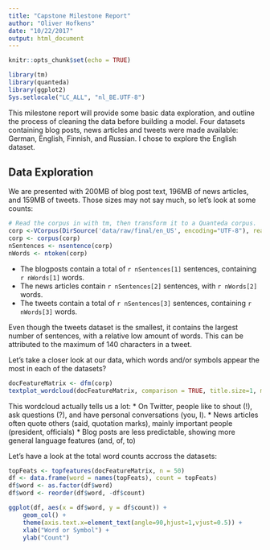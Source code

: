 ```yaml
---
title: "Capstone Milestone Report"
author: "Oliver Hofkens"
date: "10/22/2017"
output: html_document
---
```


```r
knitr::opts_chunk$set(echo = TRUE)

library(tm)
library(quanteda)
library(ggplot2)
Sys.setlocale("LC_ALL", "nl_BE.UTF-8")
```

This milestone report will provide some basic data exploration, and outline the 
process of cleaning the data before building a model. Four datasets containing 
blog posts, news articles and tweets were made available: German, English, Finnish,
and Russian. I chose to explore the English dataset.

## Data Exploration

We are presented with 200MB of blog post text, 196MB of news articles, and 159MB
of tweets. Those sizes may not say much, so let's look at some counts:

```r
# Read the corpus in with tm, then transform it to a Quanteda corpus.
corp <-VCorpus(DirSource('data/raw/final/en_US', encoding="UTF-8"), readerControl = list(reader = readPlain))
corp <- corpus(corp)
nSentences <- nsentence(corp)
nWords <- ntoken(corp)
```

* The blogposts contain a total of `r nSentences[1]` sentences, containing `r nWords[1]` words.  
* The news articles contain `r nSentences[2]` sentences, with `r nWords[2]` words.  
* The tweets contain a total of `r nSentences[3]` sentences, containing `r nWords[3]` words.  

Even though the tweets dataset is the smallest, it contains the largest number of
sentences, with a relative low amount of words. This can be attributed to the maximum 
of 140 characters in a tweet.  

Let's take a closer look at our data, which words and/or symbols appear the most 
in each of the datasets?

```r
docFeatureMatrix <- dfm(corp)
textplot_wordcloud(docFeatureMatrix, comparison = TRUE, title.size=1, max.words=200)
```

This wordcloud actually tells us a lot:
* On Twitter, people like to shout (!), ask questions (?), and have personal conversations (you, I).
* News articles often quote others (said, quotation marks), mainly important people (president, officials)
* Blog posts are less predictable, showing more general language features (and, of, to)

Let's have a look at the total word counts accross the datasets:

```r
topFeats <- topfeatures(docFeatureMatrix, n = 50)
df <- data.frame(word = names(topFeats), count = topFeats)
df$word <- as.factor(df$word)
df$word <- reorder(df$word, -df$count)

ggplot(df, aes(x = df$word, y = df$count)) +
    geom_col() +
    theme(axis.text.x=element_text(angle=90,hjust=1,vjust=0.5)) +
    xlab("Word or Symbol") + 
    ylab("Count")
```